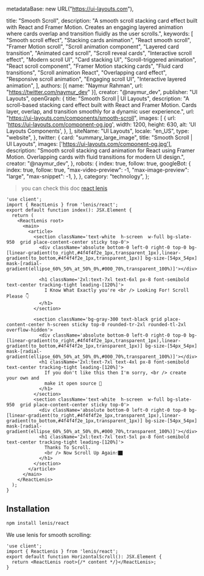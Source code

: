   metadataBase: new URL("https://ui-layouts.com"),

  title: "Smooth Scroll",
  description:
    "A smooth scroll stacking card effect built with React and Framer Motion. Creates an engaging layered animation where cards overlap and transition fluidly as the user scrolls.",
  keywords: [
    "Smooth scroll effect",
    "Stacking cards animation",
    "React smooth scroll",
    "Framer Motion scroll",
    "Scroll animation component",
    "Layered card transition",
    "Animated card scroll",
    "Scroll reveal cards",
    "Interactive scroll effect",
    "Modern scroll UI",
    "Card stacking UI",
    "Scroll-triggered animation",
    "React scroll component",
    "Framer Motion stacking cards",
    "Fluid card transitions",
    "Scroll animation React",
    "Overlapping card effect",
    "Responsive scroll animation",
    "Engaging scroll UI",
    "Interactive layered animation",
  ],
  authors: [{ name: "Naymur Rahman", url: "https://twitter.com/naymur_dev" }],
  creator: "@naymur_dev",
  publisher: "UI Layouts",
  openGraph: {
    title: "Smooth Scroll | UI Layouts",
    description:
      "A scroll-based stacking card effect built with React and Framer Motion. Cards layer, overlap, and transition smoothly for a dynamic user experience.",
    url: "https://ui-layouts.com/components/smooth-scroll",
    images: [
      {
        url: 'https://ui-layouts.com/component-og.jpg',
        width: 1200,
        height: 630,
        alt: 'UI Layouts Components',
      },
    ],
    siteName: "UI Layouts",
    locale: "en_US",
    type: "website",
  },
  twitter: {
    card: "summary_large_image",
    title: "Smooth Scroll | UI Layouts",
    images: ['https://ui-layouts.com/component-og.jpg'],
    description:
      "Smooth scroll stacking card animation for React using Framer Motion. Overlapping cards with fluid transitions for modern UI design.",
    creator: "@naymur_dev",
  },
  robots: {
    index: true,
    follow: true,
    googleBot: {
      index: true,
      follow: true,
      "max-video-preview": -1,
      "max-image-preview": "large",
      "max-snippet": -1,
    },
  },
  category: "technology",
};


> you can check this doc [react lenis](https://github.com/darkroomengineering/lenis/tree/main/packages/react)

<IframeComponentPrieview name='smooth-scroll' hasReTrigger isFitheight responsive >

```tsx
'use client';
import { ReactLenis } from 'lenis/react';
export default function index(): JSX.Element {
  return (
    <ReactLenis root>
      <main>
        <article>
          <section className='text-white  h-screen  w-full bg-slate-950  grid place-content-center sticky top-0'>
            <div className='absolute bottom-0 left-0 right-0 top-0 bg-[linear-gradient(to_right,#4f4f4f2e_1px,transparent_1px),linear-gradient(to_bottom,#4f4f4f2e_1px,transparent_1px)] bg-size-[54px_54px] mask-[radial-gradient(ellipse_60%_50%_at_50%_0%,#000_70%,transparent_100%)]'></div>

            <h1 className='2xl:text-7xl text-6xl px-8 font-semibold text-center tracking-tight leading-[120%]'>
              I Know What Exactly you're <br /> Looking For! Scroll Please 👇
            </h1>
          </section>

          <section className='bg-gray-300 text-black grid place-content-center h-screen sticky top-0 rounded-tr-2xl rounded-tl-2xl overflow-hidden'>
            <div className='absolute bottom-0 left-0 right-0 top-0 bg-[linear-gradient(to_right,#4f4f4f2e_1px,transparent_1px),linear-gradient(to_bottom,#4f4f4f2e_1px,transparent_1px)] bg-size-[54px_54px] mask-[radial-gradient(ellipse_60%_50%_at_50%_0%,#000_70%,transparent_100%)]'></div>
            <h1 className='2xl:text-7xl text-4xl px-8 font-semibold text-center tracking-tight leading-[120%]'>
              If you don't like this then I'm sorry, <br /> create your own and
              make it open source 💼
            </h1>
          </section>
          <section className='text-white  h-screen  w-full bg-slate-950  grid place-content-center sticky top-0'>
            <div className='absolute bottom-0 left-0 right-0 top-0 bg-[linear-gradient(to_right,#4f4f4f2e_1px,transparent_1px),linear-gradient(to_bottom,#4f4f4f2e_1px,transparent_1px)] bg-size-[54px_54px] mask-[radial-gradient(ellipse_60%_50%_at_50%_0%,#000_70%,transparent_100%)]'></div>
            <h1 className='2xl:text-7xl text-5xl px-8 font-semibold text-center tracking-tight leading-[120%]'>
              Thanks To Scroll.
              <br /> Now Scroll Up Again☝️🏿
            </h1>
          </section>
        </article>
      </main>
    </ReactLenis>
  );
}
```

</IframeComponentPrieview>

## Installation

```bash
npm install lenis/react
```

We use lenis for smooth scrolling:

```tsx
'use client';
import { ReactLenis } from 'lenis/react';
export default function HorizontalScroll(): JSX.Element {
  return <ReactLenis root>{/* content */}</ReactLenis>;
}
```
